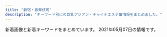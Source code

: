 ```yaml
---
title: "新宿・歌舞伎町"
description: "キーワード別にの巨乳アジアン・チャイナエステ嬢情報をまとめました。"
---
```


新着画像と新着キーワードをまとめています。
2021年05月07日の情報です。

<DmmAffiliateIns />
<KeywordTable
  shops={
    [
    {
        "station": "JR\u65b0\u5bbf\u99c5\u6771\u53e3",
        "url": "http://crystal-est.net/",
        "img_links": [
            "http://crystal-est.net/uploads/crystal/2017/02/ameba.jpg",
            "http://crystal-est.net/uploads/crystal/2017/03/treatment2.png",
            "http://crystal-est.net/uploads/crystal/2018/05/webwxgetmsgimg.jpeg",
            "http://crystal-est.net/uploads/crystal/2018/08/wechatimg51.jpeg",
            "http://ruby-es.com/uploads/rubyes/2017/02/img_info_05.png",
            "http://crystal-est.net/uploads/crystal/images/xing.png",
            "http://crystal-est.net/uploads/crystal/2018/07/wechatimg125.jpeg",
            "http://crystal-est.net/uploads/crystal/2017/03/icon_flower.png",
            "http://crystal-est.net/uploads/crystal/2017/04/web.png",
            "http://crystal-est.net/uploads/crystal/2017/03/subvisual_contact.png",
            "http://crystal-est.net/uploads/crystal/2020/12/img_6902.jpg",
            "http://crystal-est.net/uploads/crystal/2020/12/img_6830.jpg",
            "http://crystal-est.net/uploads/crystal/2017/02/wifi.jpg",
            "http://crystal-est.net/uploads/crystal/2017/03/subvisual_magazine1.png",
            "http://crystal-est.net/uploads/crystal/2017/03/subvisual_info.png",
            "http://crystal-est.net/uploads/crystal/images/subvisual_staff.png",
            "http://crystal-est.net/uploads/crystal/2017/03/subvisual_reserve.png",
            "http://crystal-est.net/uploads/crystal/2017/04/leftmovie.png",
            "http://crystal-est.net/uploads/crystal/2018/05/mayu1.jpeg",
            "http://crystal-est.net/uploads/crystal/2020/11/tel.jpg",
            "http://crystal-est.net/uploads/crystal/2017/03/bnr_side_032.png",
            "http://crystal-est.net/uploads/crystal/2017/04/bnr_side_01.png",
            "http://crystal-est.net/uploads/crystal/2017/03/ruby6.png",
            "http://crystal-est.net/uploads/crystal/2017/03/btn_top_02.png",
            "http://crystal-est.net/uploads/crystal/2017/03/subvisual_enquete1.png",
            "http://crystal-est.net/uploads/crystal/2018/07/wechatimg30.jpeg",
            "http://crystal-est.net/uploads/crystal/2017/03/bnr_side_042.png",
            "http://crystal-est.net/uploads/crystal/images/p01.png",
            "http://crystal-est.net/uploads/crystal/2017/03/btn_top_01.png",
            "http://ruby-es.com/uploads/rubyes/2017/02/img_info_03.png",
            "http://crystal-est.net/uploads/crystal/2017/04/line2.png",
            "http://crystal-est.net/uploads/crystal/2018/07/wechatimg26.jpeg",
            "http://crystal-est.net/uploads/crystal/images/no-photo.jpg",
            "http://ruby-es.com/uploads/rubyes/2017/02/img_info_01.png",
            "http://ruby-es.com/uploads/rubyes/2017/02/img_info_06.png",
            "http://crystal-est.net/uploads/crystal/2017/03/bnr_side_052.png",
            "http://crystal-est.net/uploads/crystal/images/icon_flower.png",
            "http://crystal-est.net/uploads/crystal/2017/03/subvisual_qa.png",
            "http://crystal-est.net/uploads/crystal/2017/03/subvisual_link.png",
            "http://ruby-es.com/uploads/rubyes/2017/02/img_info_04.png",
            "http://crystal-est.net/uploads/crystal/2017/03/bnr_side_credit1.png",
            "http://crystal-est.net/uploads/crystal/2018/08/wechatimg49.jpeg",
            "http://crystal-est.net/uploads/crystal/2017/03/btn_top_03.png",
            "http://crystal-est.net/uploads/crystal/2018/07/wechatimg31.jpeg",
            "http://ruby-es.com/uploads/rubyes/2017/02/img_info_02.png"
        ],
        "name": "\u30af\u30ea\u30b9\u30bf\u30eb",
        "keywords": {
            "C": 2
        }
    },
    {
        "station": "\u897f\u6b66\u65b0\u5bbf\u99c5\u5317\u53e3",
        "url": "http://www.yu-yu.work/",
        "name": "\u7652 \u3086\u3046",
        "img_links": [
            "http://www.yu-yu.work/images/4.jpg",
            "http://www.yu-yu.work/staff/naomi.jpg",
            "http://www.yu-yu.work/images/b2.jpg",
            "http://www.yu-yu.work/images/interior_t.jpg",
            "http://www.yu-yu.work/img/yuina1.jpg",
            "http://www.yu-yu.work/staff/misaki.jpg",
            "http://www.yu-yu.work/images/ac2.jpg",
            "http://www.yu-yu.work/staff/rin.jpg",
            "http://www.yu-yu.work/images/ac1.jpg",
            "http://www.yu-yu.work/images/3.jpg",
            "http://www.yu-yu.work/img/misaki1.jpg",
            "http://www.yu-yu.work/images/b1.jpg",
            "http://www.yu-yu.work/images/sys4.jpg",
            "http://www.yu-yu.work/images/int2.png",
            "http://www.yu-yu.work/images/news.jpg",
            "http://www.yu-yu.work/images/staff_t.jpg",
            "http://www.yu-yu.work/images/head.jpg",
            "http://www.yu-yu.work/images/info.jpg",
            "http://www.yu-yu.work/staff/yuina.jpg",
            "http://www.yu-yu.work/images/2.jpg",
            "http://www.yu-yu.work/images/int1.png",
            "http://www.yu-yu.work/images/sys1.jpg",
            "http://www.yu-yu.work/images/line.png",
            "http://www.yu-yu.work/images/5.jpg",
            "http://www.yu-yu.work/staff/haruka.jpg",
            "http://www.yu-yu.work/img/rin1.jpg",
            "http://www.yu-yu.work/img/haruka1.jpg",
            "http://www.yu-yu.work/images/sys2.jpg",
            "http://www.yu-yu.work/images/mobile.jpg",
            "http://www.yu-yu.work/images/1.jpg",
            "http://www.yu-yu.work/img/naomi1.jpg",
            "http://www.yu-yu.work/images/sys3.jpg"
        ],
        "keywords": {}
    },
    {
        "station": "\u897f\u6b66\u65b0\u5bbf\u99c5\u5317\u53e3",
        "url": "http://fairy.este88.com/",
        "keywords": {},
        "name": "fairy\u30d5\u30a7\u30a2\u30ea\u30fc",
        "img_links": [
            "http://fairy.este88.com/img/kaori1.jpg",
            "http://fairy.este88.com/images/mika1.jpg",
            "http://fairy.este88.com/images/ph1.jpg",
            "http://fairy.este88.com/images/r01.jpg",
            "http://fairy.este88.com/images/r04.jpg",
            "http://fairy.este88.com/images/r02.jpg",
            "http://fairy.este88.com/gals/koko1.jpg",
            "http://fairy.este88.com/images/kixyoko1.jpg",
            "http://fairy.este88.com/images/koyuki1.jpg",
            "http://fairy.este88.com/images/kaori1.jpg",
            "http://fairy.este88.com/gals/nnana1.jpg",
            "http://fairy.este88.com/images/momo1.jpg",
            "http://fairy.este88.com/img/kixyoko1.jpg",
            "http://fairy.este88.com/gals/risa1.jpg",
            "http://fairy.este88.com/img/momo1.jpg",
            "http://fairy.este88.com/img/koyuki1.jpg",
            "http://fairy.este88.com/img/mika1.jpg",
            "http://fairy.este88.com/gals/sayuri1.jpg"
        ]
    },
    {
        "name": "\u6c17\u697d",
        "img_links": [
            "http://yurali.oks.bz/images/s_new.png",
            "http://yurali.oks.bz/images/s4.jpg",
            "http://yurali.oks.bz/photos/sites/48/2020/09/2020090809341490.jpg",
            "http://yurali.oks.bz/images/line.jpg",
            "http://yurali.oks.bz/images/acc2.jpg",
            "http://yurali.oks.bz/images/room1.jpg",
            "http://yurali.oks.bz/images/room3.jpg",
            "http://yurali.oks.bz/images/room4.jpg",
            "http://yurali.oks.bz/images/mobile.jpg",
            "http://yurali.oks.bz/images/s2.jpg",
            "http://yurali.oks.bz/photos/sites/48/2021/03/2021033110254887.jpg",
            "http://yurali.oks.bz/images/content.jpg",
            "http://yurali.oks.bz/images/kanban.jpg",
            "http://yurali.oks.bz/images/acc1.jpg",
            "http://yurali.oks.bz/images/acc4.jpg",
            "http://yurali.oks.bz/images/room2.jpg",
            "http://yurali.oks.bz/images/top.jpg",
            "http://yurali.oks.bz/images/right.jpg",
            "http://yurali.oks.bz/images/acc3.jpg",
            "http://yurali.oks.bz/images/s1.jpg",
            "http://yurali.oks.bz/photos/sites/48/2021/03/2021033110254811.jpg",
            "http://yurali.oks.bz/photos/sites/48/2020/09/2020090809341126.jpg",
            "http://yurali.oks.bz/photos/sites/48/2020/09/2020090809340917.jpg",
            "http://yurali.oks.bz/images/s3.jpg",
            "http://yurali.oks.bz/photos/sites/48/2020/06/2020063002493351.jpg"
        ],
        "station": "JR\u65b0\u5bbf\u99c5\u897f\u53e3",
        "keywords": {
            "87": 14,
            "85": 14,
            "86": 14,
            "D": 28,
            "E": 14
        },
        "url": "http://yurali.oks.bz/"
    },
    {
        "station": "JR\u65b0\u5bbf\u99c5\u6771\u5357\u53e3",
        "url": "https://mens-esthe.xyz/",
        "img_links": [
            "https://mens-esthe.xyz/room/room-l2.jpg",
            "https://mens-esthe.xyz/images/qrcode.png",
            "https://mens-esthe.xyz/images/header3.png",
            "https://mens-esthe.xyz/icon/twitter.png",
            "https://mens-esthe.xyz/staff/yuuka-s1.jpg",
            "https://mens-esthe.xyz/staff/eri-s1.jpg",
            "https://mens-esthe.xyz/staff/eri-l2.jpg",
            "https://mens-esthe.xyz/images/main-sp.jpg",
            "https://mens-esthe.xyz/room/room-l6.jpg",
            "https://mens-esthe.xyz/staff/kana-s2.jpg",
            "https://mens-esthe.xyz/images/clear.png",
            "https://mens-esthe.xyz/room/room-l8.jpg",
            "https://mens-esthe.xyz/footer/footer-tel.png",
            "https://mens-esthe.xyz/staff/eri-s2.jpg",
            "https://mens-esthe.xyz/images/esthe4.jpg",
            "https://mens-esthe.xyz/icon/line.png",
            "https://mens-esthe.xyz/staff/yuuka-l2.jpg",
            "https://mens-esthe.xyz/footer/footer-staff.png",
            "https://mens-esthe.xyz/staff/yuuka-l1.jpg",
            "https://mens-esthe.xyz/icon/yelp.png",
            "https://mens-esthe.xyz/images/esthe1.jpg",
            "https://mens-esthe.xyz/images/main1.jpg",
            "https://mens-esthe.xyz/staff/kana-l1.jpg",
            "https://mens-esthe.xyz/room/room-l4.jpg",
            "https://mens-esthe.xyz/staff/kana-l2.jpg",
            "https://mens-esthe.xyz/staff/moe-l1.jpg",
            "https://mens-esthe.xyz/images/esthe3.jpg",
            "https://mens-esthe.xyz/staff/yuuka-s2.jpg",
            "https://mens-esthe.xyz/room/room-l3.jpg",
            "https://mens-esthe.xyz/footer/footer-line.png",
            "https://mens-esthe.xyz/room/room-l7.jpg",
            "https://mens-esthe.xyz/icon/facebook.png",
            "https://mens-esthe.xyz/room/room-l1.jpg",
            "https://mens-esthe.xyz/staff/kana-s1.jpg",
            "https://mens-esthe.xyz/images/esthe2.jpg",
            "https://mens-esthe.xyz/staff/moe-s1.jpg",
            "https://mens-esthe.xyz/room/room-l5.jpg",
            "https://mens-esthe.xyz/staff/eri-l1.jpg"
        ],
        "name": "\u30b8\u30e5\u30ea\u30a2\u30f3",
        "keywords": {
            "84": 5,
            "D": 10,
            "95": 5,
            "F": 5,
            "86": 10
        }
    },
    {
        "name": "sweet-\u30b9\u30a6\u30a3\u30fc\u30c8-",
        "url": "http://sweety-est.tokyo/",
        "station": "JR\u65b0\u5bbf\u99c5\u897f\u53e3",
        "img_links": [
            "http://sweety-est.tokyo/images/slider-img003.jpg",
            "http://sweety-est.tokyo/images/qr.jpg",
            "http://sweety-est.tokyo/images/r3.jpg",
            "http://sweety-est.tokyo/images/tit-sub3.jpg",
            "http://sweety-est.tokyo/link/menlog.jpg",
            "http://sweety-est.tokyo/images/cg011.jpg",
            "http://sweety-est.tokyo/images/kan1.jpg",
            "http://sweety-est.tokyo/images/a3.jpg",
            "http://sweety-est.tokyo/images/slider-img002.jpg",
            "http://sweety-est.tokyo/images/cg05.jpg",
            "http://sweety-est.tokyo/images/tit-sub6.jpg",
            "http://sweety-est.tokyo/images/m4.jpg",
            "http://sweety-est.tokyo/images/r5.jpg",
            "http://sweety-est.tokyo/images/cg06.jpg",
            "http://sweety-est.tokyo/images/cg03.jpg",
            "http://sweety-est.tokyo/images/r1.jpg",
            "http://sweety-est.tokyo/images/a6.jpg",
            "http://sweety-est.tokyo/images/cg02.jpg",
            "http://sweety-est.tokyo/images/pp.jpg",
            "http://sweety-est.tokyo/images/a2.jpg",
            "http://sweety-est.tokyo/images/b-tel.png",
            "http://sweety-est.tokyo/images/cg01.jpg",
            "http://sweety-est.tokyo/images/a4.jpg",
            "http://sweety-est.tokyo/images/a7.jpg",
            "http://sweety-est.tokyo/images/a8.jpg",
            "http://sweety-est.tokyo/images/r4.jpg",
            "http://sweety-est.tokyo/images/a5.jpg",
            "http://sweety-est.tokyo/images/a1.jpg",
            "http://sweety-est.tokyo/images/kan.jpg",
            "http://sweety-est.tokyo/images/tit-sub5.jpg",
            "http://sweety-est.tokyo/images/sys.jpg",
            "http://sweety-est.tokyo/images/m3.jpg",
            "http://sweety-est.tokyo/images/slider-img001.jpg",
            "http://sweety-est.tokyo/images/cg07.jpg",
            "http://sweety-est.tokyo/images/cg08.jpg",
            "http://sweety-est.tokyo/images/r2.jpg",
            "http://sweety-est.tokyo/images/cg04.jpg",
            "http://sweety-est.tokyo/images/tit-sub1.jpg",
            "http://sweety-est.tokyo/images/b-online.png",
            "http://sweety-est.tokyo/images/m2.jpg",
            "http://sweety-est.tokyo/images/tit-sub2.jpg",
            "http://sweety-est.tokyo/images/r6.jpg",
            "http://sweety-est.tokyo/images/tit-sub4.jpg",
            "http://sweety-est.tokyo/images/m1.jpg"
        ],
        "keywords": {
            "87": 2,
            "86": 14,
            "E": 8,
            "D": 4
        }
    },
    {
        "img_links": [
            "http://fairy-girl.work/images/9.jpg",
            "http://fairy-girl.work/images/sys1.jpg",
            "http://fairy-girl.work/staff/hitomi.jpg",
            "http://fairy-girl.work/staff/rika.jpg",
            "http://fairy-girl.work/staff/yuki.jpg",
            "http://fairy-girl.work/images/8.jpg",
            "http://fairy-girl.work/images/6.jpg",
            "http://fairy-girl.work/staff/rina.jpg",
            "http://fairy-girl.work/img/rina1.jpg",
            "http://fairy-girl.work/images/ac1.jpg",
            "http://fairy-girl.work/images/int2.jpg",
            "http://fairy-girl.work/img/rara1.jpg",
            "http://fairy-girl.work/img/eri1.jpg",
            "http://fairy-girl.work/img/yuki1.jpg",
            "http://fairy-girl.work/images/sys2.jpg",
            "http://fairy-girl.work/images/10.jpg",
            "http://fairy-girl.work/images/7.jpg",
            "http://fairy-girl.work/staff/kiki.jpg",
            "http://fairy-girl.work/images/int1.jpg",
            "http://fairy-girl.work/images/1.jpg",
            "http://fairy-girl.work/images/staff_t.jpg",
            "http://fairy-girl.work/images/tr.jpg",
            "http://fairy-girl.work/images/3.jpg",
            "http://fairy-girl.work/img/eri2.jpg",
            "http://fairy-girl.work/images/mobile.jpg",
            "http://fairy-girl.work/staff/mari.jpg",
            "http://fairy-girl.work/images/sys5.jpg",
            "http://fairy-girl.work/images/interior_t.jpg",
            "http://fairy-girl.work/images/11.jpg",
            "http://fairy-girl.work/images/bana0404_4.png",
            "http://fairy-girl.work/img/hitomi1.jpg",
            "http://fairy-girl.work/img/kiki1.jpg",
            "http://fairy-girl.work/images/12.jpg",
            "http://fairy-girl.work/img/misa1.jpg",
            "http://fairy-girl.work/img/rika1.jpg",
            "http://fairy-girl.work/img/kiki2.jpg",
            "http://fairy-girl.work/images/ac2.jpg",
            "http://fairy-girl.work/images/sys3.jpg",
            "http://fairy-girl.work/images/2.jpg",
            "http://fairy-girl.work/img/yuyu1.jpg",
            "http://fairy-girl.work/staff/eri.jpg",
            "http://fairy-girl.work/img/kana1.jpg",
            "http://fairy-girl.work/images/news.jpg",
            "http://fairy-girl.work/staff/yuyu.jpg",
            "http://fairy-girl.work/staff/misa.jpg",
            "http://fairy-girl.work/staff/kana.jpg",
            "http://fairy-girl.work/images/line.png",
            "http://fairy-girl.work/images/sys4.jpg",
            "http://fairy-girl.work/img/mari1.jpg",
            "http://fairy-girl.work/staff/rara.jpg",
            "http://fairy-girl.work/images/5.jpg"
        ],
        "url": "http://fairy-girl.work/",
        "keywords": {},
        "name": "Fairy Girl",
        "station": "JR\u65b0\u5bbf\u99c5\u897f\u53e3"
    },
    {
        "url": "http://clear-es.net/",
        "station": "\u897f\u6b66\u65b0\u5bbf\u99c5\u5317\u53e3",
        "keywords": {
            "90": 1,
            "F": 1,
            "86": 3,
            "89": 1,
            "C": 2,
            "88": 4,
            "D": 8,
            "87": 2
        },
        "img_links": [
            "http://clear-es.net/uploads/cec0ed392fe00d8e3ff867c0625809e6.jpg",
            "http://clear-es.net/images/index_05.jpg",
            "http://clear-es.net/images/index_26.jpg",
            "http://clear-es.net/images/index_18.jpg",
            "http://clear-es.net/images/index_04.jpg",
            "http://clear-es.net/yamituki-n/uploads/images/emi3.jpg",
            "http://clear-es.net/images/index_10.jpg",
            "http://clear-es.net/images/index_13.jpg",
            "http://clear-es.net/images/index_09.jpg",
            "http://clear-es.net/yamituki-n/uploads/images/rena02.jpg",
            "http://clear-es.net/images/index_23.jpg",
            "http://clear-es.net/yamituki-n/uploads/images/juri01s.jpg",
            "http://clear-es.net/yamituki-n/uploads/images/mmexport1576417470781.jpg",
            "http://clear-es.net/images/index_19.jpg",
            "http://clear-es.net/images/gallery_11.jpg",
            "http://clear-es.net/images/service_11.jpg",
            "http://clear-es.net/uploads/97eb17743f96fd7f0551aab0bedd5e6f.jpg",
            "http://clear-es.net/images/index_01.jpg",
            "http://clear-es.net/my_work/images/pic1.png",
            "http://clear-es.net/images/index_14.jpg",
            "http://clear-es.net/uploads/f73e8f67358edf8e94cf35d345a7af08.jpg",
            "http://clear-es.net/images/index_12.jpg",
            "http://clear-es.net/uploads/c8a6186524d872100cc89c100d1f3728.jpg",
            "http://clear-es.net/images/index_24.jpg",
            "http://clear-es.net/images/index_15.jpg",
            "http://clear-es.net/images/index_08.jpg",
            "http://clear-es.net/images/koko_1.jpg",
            "http://clear-es.net/images/index_21.jpg",
            "http://clear-es.net/uploads/2aa97908694153fb149943f0b8445352.jpg",
            "http://clear-es.net/images/index_28.jpg",
            "http://clear-es.net/images/girls_13.jpg",
            "http://clear-es.net/yamituki-n/uploads/images/rika55ss.jpg",
            "http://clear-es.net/images/index_28_01.jpg",
            "http://clear-es.net/uploads/c1f6d0346f5cb109ac62c21a58c7deff.jpg",
            "http://clear-es.net/yamituki-n/uploads/images/satomi2.jpg",
            "http://clear-es.net/images/index_17.jpg",
            "http://clear-es.net/yamituki-n/uploads/images/satomi21.jpg",
            "http://clear-es.net/uploads/10299154955d10c3b815a5638a35a934.jpg",
            "http://clear-es.net/images/index_02.jpg",
            "http://clear-es.net/yamituki-n/uploads/images/rena01.jpg",
            "http://clear-es.net/uploads/0141717ce8be90c90f41c0c8eb5c92fe.jpg",
            "http://clear-es.net/uploads/09bdd5637edec4bfa3d47a7e9874640b.jpg",
            "http://clear-es.net/images/index_25.jpg",
            "http://clear-es.net/images/index_03.jpg",
            "http://clear-es.net/uploads/22c8968348a9acc2dfc9ab0aecb09c27.jpg",
            "http://clear-es.net/images/index_11.jpg",
            "http://clear-es.net/yamituki-n/uploads/images/yui01.jpg",
            "http://clear-es.net/images/girls_11.jpg",
            "http://clear-es.net/yamituki-n/uploads/images/mika03s.jpg",
            "http://clear-es.net/images/index_20.jpg",
            "http://clear-es.net/uploads/f426bd85a8f6a9eac87e55b2d44c4bd5.jpg",
            "http://clear-es.net/images/index_06.jpg",
            "http://clear-es.net/images/index_07.jpg",
            "http://clear-es.net/images/index_27.jpg",
            "http://clear-es.net/images/girls_03.jpg",
            "http://clear-es.net/uploads/a62d7f24a5b9a4fd5aeef678eb24ef4b.jpg"
        ],
        "name": "CLEAR-\u30af\u30ea\u30a2-"
    },
    {
        "station": "JR\u65b0\u5bbf\u99c5",
        "name": "\u65b0\u5bbf\u6975\u4e0a\u30e1\u30f3\u30ba\u30a8\u30b9\u30c6",
        "keywords": {},
        "img_links": [],
        "url": "https://gokujo.iest.info/"
    },
    {
        "url": "http://in-esthe.com/relair/",
        "keywords": {
            "C": 8
        },
        "img_links": [
            "http://in-esthe.com/relair/img/english-t1.png",
            "http://in-esthe.com/relair/img/english-t5.png",
            "http://in-esthe.com/relair/img/newstback.png",
            "http://in-esthe.com/relair/img/s-1.jpg",
            "http://in-esthe.com/relair/img/english-t6.png",
            "http://in-esthe.com/relair/img/fla1.png",
            "http://in-esthe.com/relair/img/t-3.png",
            "http://in-esthe.com/relair/img/card-english.png",
            "http://in-esthe.com/relair/img/t-2.png",
            "http://in-esthe.com/relair/img/kanban4.jpg",
            "http://in-esthe.com/relair/img/english-t2.png",
            "http://in-esthe.com/relair/img/english-t4.png",
            "http://in-esthe.com/relair/img/fla.png",
            "http://in-esthe.com/relair/img/head.png",
            "http://in-esthe.com/relair/img/p-8.jpg",
            "http://in-esthe.com/relair/img/p-3-1.jpg",
            "http://in-esthe.com/relair/img/twitter.png",
            "http://in-esthe.com/relair/img/tel.png",
            "http://in-esthe.com/relair/img/p-9.jpg",
            "http://in-esthe.com/relair/img/botton.png",
            "http://in-esthe.com/relair/img/t-1.png",
            "http://in-esthe.com/relair/img/p-7.jpg",
            "http://in-esthe.com/relair/img/p-1-1.jpg",
            "http://in-esthe.com/relair/img/p-2.jpg",
            "http://in-esthe.com/relair/img/p-1.jpg",
            "http://in-esthe.com/relair/img/re.png",
            "http://in-esthe.com/relair/img/p-0.jpg",
            "http://in-esthe.com/relair/img/fla2.png",
            "http://in-esthe.com/relair/img/p-3.jpg",
            "http://in-esthe.com/relair/img/english-t3.png"
        ],
        "station": "\u65b0\u5bbf\u897f\u53e3\u99c5D5\u51fa\u53e3",
        "name": "RELAIR \uff5e\u30ea\u30ec\u30a2\uff5e"
    },
    {
        "url": "http://ciretva.xyz/",
        "keywords": {
            "86": 2,
            "D": 3
        },
        "name": "\u4f73\u7e01 \uff5e\u304b\u3048\u3093\uff5e",
        "station": "\u897f\u6b66\u65b0\u5bbf\u99c5\u5317\u53e3",
        "img_links": [
            "http://ciretva.xyz/uploads/201021/1-201021155932238.jpg",
            "http://ciretva.xyz/uploads/201021/1-201021155T02L.jpg",
            "http://ciretva.xyz/picture/s_staff.png",
            "http://ciretva.xyz/picture/room4.jpg",
            "http://ciretva.xyz/uploads/201021/1-201021155925315.jpg",
            "http://ciretva.xyz/picture/pick.jpg",
            "http://ciretva.xyz/picture/face_bj1.png",
            "http://ciretva.xyz/uploads/210329/1-2103291H049191.jpg",
            "http://ciretva.xyz/picture/room3.jpg",
            "http://ciretva.xyz/uploads/210329/1-2103291H0421R.jpg",
            "http://ciretva.xyz/picture/news.jpg",
            "http://ciretva.xyz/picture/room2.jpg",
            "http://ciretva.xyz/uploads/201021/1-201021155T9631.jpg",
            "http://ciretva.xyz/picture/top.jpg",
            "http://ciretva.xyz/picture/room1.jpg",
            "http://ciretva.xyz/picture/face.jpg"
        ]
    },
    {
        "url": "https://www.hagoromo.tokyo/",
        "img_links": [
            "https://static.wixstatic.com/media/1f1430_e11d2a49cf1a4130a10a3e09053a46fc~mv2.png",
            "https://static.wixstatic.com/media/1f1430_c572ee153c0c46e096e6301fe82e2f11~mv2.jpg",
            "https://static.wixstatic.com/media/1f1430_f16ba939f42f47d688a43ba736f9d100~mv2.jpg",
            "https://static.wixstatic.com/media/1f1430_5b6db55133674387b978465361d1f5af~mv2.jpg",
            "https://static.wixstatic.com/media/1f1430_7ff5719c25b243d18c7fb6db890677f9~mv2.jpg",
            "https://static.wixstatic.com/media/1f1430_4b2c5243bdbe40858057386a16dce231~mv2.png",
            "https://static.wixstatic.com/media/1f1430_e5113a1a86b8410db0438745823a2d2c~mv2.png",
            "https://static.wixstatic.com/media/1f1430_2511e8409a39492bab1eeffd58a5eb1f~mv2.jpg",
            "https://static.wixstatic.com/media/1f1430_c48456140f404f1eb9a47dfd01d1d032~mv2.jpg",
            "https://static.wixstatic.com/media/1f1430_0ea86bd4429f44fa96f0a1277a1c2d6e~mv2.jpg",
            "https://static.wixstatic.com/media/1f1430_d824a82ebc40424facf31978d80b293b~mv2.png",
            "https://static.wixstatic.com/media/1f1430_890ca68d29e04e7a8c96e4198a653ed3~mv2.jpg",
            "https://static.wixstatic.com/media/1f1430_c12fa837f18643e8a167f283f823ecd9~mv2.jpg",
            "https://static.wixstatic.com/media/1f1430_f4c9cbbcc36c44f1a8be8eb3138b0b46~mv2.jpg",
            "https://static.wixstatic.com/media/1f1430_b6622178bf9c45a68912520b4b2de175~mv2.png",
            "https://static.wixstatic.com/media/1f1430_27c850c6656448c68b705e2a69f8d3e0~mv2.png",
            "https://static.wixstatic.com/media/1f1430_d26df1a13af049c9a7afeac5e58c5323~mv2.jpg",
            "https://static.wixstatic.com/media/1f1430_04f93cdec45f4c4e8d0fa69dc26b3e38~mv2.jpg",
            "https://static.wixstatic.com/media/1f1430_4ef445c14af547ffb085a4c73252e22c~mv2.jpg",
            "https://static.wixstatic.com/media/1f1430_184f66b9eb914c26b47be78d54152284~mv2.jpg",
            "https://static.wixstatic.com/media/1f1430_704c1cfac22b4288a4aaa588c496ab40~mv2.jpg",
            "https://static.wixstatic.com/media/1f1430_8e7ae52f03b14e31be6ff7b1038f2896~mv2.jpg",
            "https://static.wixstatic.com/media/1f1430_d0a7ae614e0b423886aa6d1beca9a87a~mv2.jpg"
        ],
        "keywords": {},
        "station": "JR\u65b0\u5bbf\u99c5\u6771\u53e3\u30fb\u6b4c\u821e\u4f0e\u753a",
        "name": "\u7fbd\u8863\uff5e\u306f\u3054\u308d\u3082\uff5e"
    },
    {
        "station": "JR\u65b0\u5bbf\u99c5\u6771\u53e3",
        "keywords": {
            "F": 1
        },
        "name": "\u5915\u9727 \u3086\u3046\u304e\u308a",
        "url": "https://shinjuku-mensesthe.com/",
        "img_links": [
            "https://shinjuku-mensesthe.com/room/room-l2.jpg",
            "https://shinjuku-mensesthe.com/staff/hana-l1.jpg",
            "https://shinjuku-mensesthe.com/massage/2020/10/05/yuki-s1.jpg",
            "https://shinjuku-mensesthe.com/staff/shiori-s1.jpg",
            "https://shinjuku-mensesthe.com/images/footer-r.png",
            "https://shinjuku-mensesthe.com/menu/home.png",
            "https://shinjuku-mensesthe.com/button/home.png",
            "https://shinjuku-mensesthe.com/images/top1.jpg",
            "https://shinjuku-mensesthe.com/staff/seira-l1.jpg",
            "https://shinjuku-mensesthe.com/icon/facebook.png",
            "https://shinjuku-mensesthe.com/staff/yuki-l1.jpg",
            "https://shinjuku-mensesthe.com/images/main-top.jpg",
            "https://scdn.line-apps.com/n/line_add_friends/btn/ja.png",
            "https://shinjuku-mensesthe.com/images/main-small.jpg",
            "https://shinjuku-mensesthe.com/massage/2020/08/16/riri-s1.jpg",
            "https://shinjuku-mensesthe.com/staff/kana-s1.jpg",
            "https://shinjuku-mensesthe.com/menu/info.png",
            "https://shinjuku-mensesthe.com/images/camp.png",
            "https://shinjuku-mensesthe.com/2020/01/23/sakura-s1.jpg",
            "https://shinjuku-mensesthe.com/2020/01/23/miki-s1.jpg",
            "https://shinjuku-mensesthe.com/massage/2020/10/21/risa-s1.jpg",
            "https://shinjuku-mensesthe.com/massage/2021/03/27/blog.jpg",
            "https://shinjuku-mensesthe.com/images/header3.png",
            "https://shinjuku-mensesthe.com/images/main-sp.jpg",
            "https://shinjuku-mensesthe.com/2019/12/15/sayuri-s2.jpg",
            "https://shinjuku-mensesthe.com/staff/seira-s1.jpg",
            "https://shinjuku-mensesthe.com/icon/twitter.png",
            "https://shinjuku-mensesthe.com/images/flower.png",
            "https://shinjuku-mensesthe.com/staff/yuki-s1.jpg",
            "https://shinjuku-mensesthe.com/room/room-l1.jpg",
            "https://shinjuku-mensesthe.com/icon/line.png",
            "https://shinjuku-mensesthe.com/staff/arisa-s1.jpg",
            "https://shinjuku-mensesthe.com/massage/2020/07/31/covit19.jpg",
            "https://shinjuku-mensesthe.com/images/qrcode.png",
            "https://shinjuku-mensesthe.com/room/room-l3.jpg",
            "https://shinjuku-mensesthe.com/room/room-l4.jpg",
            "https://shinjuku-mensesthe.com/staff/hana-s1.jpg",
            "https://shinjuku-mensesthe.com/link/mens-esthe.png",
            "https://shinjuku-mensesthe.com/images/footer-l.png",
            "https://shinjuku-mensesthe.com/button/staff.png",
            "https://shinjuku-mensesthe.com/menu/staff.png",
            "https://shinjuku-mensesthe.com/icon/yelp.png",
            "https://shinjuku-mensesthe.com/staff/arisa-l1.jpg",
            "https://shinjuku-mensesthe.com/massage/2020/09/14/hana-s1.jpg",
            "https://shinjuku-mensesthe.com/menu/blog.png",
            "https://shinjuku-mensesthe.com/massage/2020/07/31/ai-s2.jpg",
            "https://shinjuku-mensesthe.com/images/top3.jpg",
            "https://shinjuku-mensesthe.com/button/blog.png",
            "https://shinjuku-mensesthe.com/staff/kana-l1.jpg",
            "https://shinjuku-mensesthe.com/images/clear.png",
            "https://shinjuku-mensesthe.com/images/top2.jpg"
        ]
    },
    {
        "keywords": {
            "C": 8
        },
        "name": "KOYUKI",
        "img_links": [
            "http://hi-msg.com/koyuki/img/tit.png",
            "http://hi-msg.com/koyuki/img/p-9.jpg",
            "http://hi-msg.com/koyuki/img/kanban4s.jpg",
            "http://hi-msg.com/koyuki/img/botton.png",
            "http://hi-msg.com/koyuki/img/tel.png",
            "http://hi-msg.com/koyuki/img/p-11.jpg",
            "http://hi-msg.com/koyuki/img/p-4.jpg",
            "http://hi-msg.com/koyuki/img/p-7.jpg",
            "http://hi-msg.com/koyuki/img/english-t4.png",
            "http://hi-msg.com/koyuki/img/card.png",
            "http://hi-msg.com/koyuki/img/card-english.png",
            "http://hi-msg.com/koyuki/img/p-2.jpg",
            "http://hi-msg.com/koyuki/img/p-2-1.jpg",
            "http://hi-msg.com/koyuki/img/re.png",
            "http://hi-msg.com/koyuki/img/p-4-1.jpg",
            "http://hi-msg.com/koyuki/img/english-t6.png",
            "http://hi-msg.com/koyuki/img/p-10.jpg",
            "http://hi-msg.com/koyuki/img/english-t1.png",
            "http://hi-msg.com/koyuki/img/english-t5.png",
            "http://hi-msg.com/koyuki/img/english-t2.png",
            "http://hi-msg.com/koyuki/img/p-5.jpg",
            "http://hi-msg.com/koyuki/img/head.png",
            "http://hi-msg.com/koyuki/img/p-6.jpg",
            "http://hi-msg.com/koyuki/img/kanban4.jpg",
            "http://hi-msg.com/koyuki/img/p-7-1.jpg",
            "http://hi-msg.com/koyuki/img/p-8.jpg",
            "http://hi-msg.com/koyuki/img/t-1.png",
            "http://hi-msg.com/koyuki/img/p-6-1.jpg",
            "http://hi-msg.com/koyuki/img/p-0.jpg",
            "http://hi-msg.com/koyuki/img/p-3-1.jpg",
            "http://hi-msg.com/koyuki/img/p-1.jpg",
            "http://hi-msg.com/koyuki/img/t-2.png",
            "http://hi-msg.com/koyuki/img/newstback.png",
            "http://hi-msg.com/koyuki/img/t-3.png",
            "http://hi-msg.com/koyuki/img/p-8-1.jpg",
            "http://hi-msg.com/koyuki/img/p-3.jpg",
            "http://hi-msg.com/koyuki/img/english-t3.png"
        ],
        "station": "JR\u65b0\u5bbf\u99c5\u6771\u53e3",
        "url": "http://hi-msg.com/koyuki/"
    },
    {
        "keywords": {
            "C": 18
        },
        "img_links": [
            "http://aes-aroma.com/pic/head.png",
            "http://aes-aroma.com/img/ttl_tnew.png",
            "http://aes-aroma.com/img/ttl_pickup.png",
            "http://aes-aroma.com/staff/megumi/01.jpg",
            "http://aes-aroma.com/img/ttl_staff.png",
            "http://aes-aroma.com/staff/yoko/02.jpg",
            "http://aes-aroma.com/staff/miki/01.jpg",
            "http://aes-aroma.com/staff/yuri/01.jpg",
            "http://aes-aroma.com/staff/mimi/01.jpg",
            "http://aes-aroma.com/staff/yoko/01.jpg",
            "http://aes-aroma.com/staff/koko/01.jpg",
            "http://aes-aroma.com/img/ttl_rec.png",
            "http://aes-aroma.com/staff/ai/01.jpg",
            "http://aes-aroma.com/staff/kaori/01.jpg",
            "http://aes-aroma.com/i/files/homeimg.jpg",
            "http://aes-aroma.com/staff/nana/01.jpg",
            "http://aes-aroma.com/img/ttl_mobile.png"
        ],
        "url": "http://aes-aroma.com/",
        "station": "JR\u65b0\u5bbf\u99c5\u5357\u53e3",
        "name": "\u7652\u3057\u306e\u5bbf"
    },
    {
        "url": "http://www.night.ne.jp/tokyo/gyoen/",
        "name": "\u5fa1\u82d1 -\u304e\u3087\u3048\u3093-",
        "img_links": [
            "http://www.night.ne.jp/nightnet/img/1.jpg",
            "http://www.night.ne.jp/tokyo/gyoen/img/index.jpg",
            "http://www.night.ne.jp/tokyo/gyoen/img/view_1.jpg",
            "http://www.night.ne.jp/nightnet/img/9.jpg",
            "http://www.night.ne.jp/tokyo/gyoen/img/view_4.jpg",
            "http://www.night.ne.jp/nightnet/img/14.jpg",
            "http://www.night.ne.jp/nightnet/img/5.jpg",
            "http://www.night.ne.jp/_format/W/img/whats_view.jpg",
            "http://www.night.ne.jp/tokyo/gyoen/img/qr_code.jpg",
            "http://www.night.ne.jp/_format/W/img/index_enter_1.jpg",
            "http://www.night.ne.jp/tokyo/gyoen/img/skill_3.jpg",
            "http://www.night.ne.jp/tokyo/gyoen/img/index_skill.jpg",
            "http://www.night.ne.jp/nightnet/img/7.jpg",
            "http://www.night.ne.jp/_format/W/img/whats_skill.jpg",
            "http://www.night.ne.jp/tokyo/gyoen/img/view_3.jpg",
            "http://www.night.ne.jp/nightnet/img/8.jpg",
            "http://www.night.ne.jp/nightnet/img/4.jpg",
            "http://www.night.ne.jp/tokyo/gyoen/img/skill_1.jpg",
            "http://www.night.ne.jp/nightnet/img/13.jpg",
            "http://www.night.ne.jp/nightnet/img/17.jpg",
            "http://www.night.ne.jp/nightnet/img/2.jpg",
            "http://www.night.ne.jp/nightnet/img/11.jpg",
            "http://www.night.ne.jp/nightnet/img/16.jpg",
            "http://www.night.ne.jp/nightnet/img/12a.jpg",
            "http://www.night.ne.jp/tokyo/gyoen/img/skill_2.jpg",
            "http://www.night.ne.jp/nightnet/img/6.jpg",
            "http://www.night.ne.jp/tokyo/gyoen/img/index_view.jpg",
            "http://www.night.ne.jp/nightnet/img/15.jpg",
            "http://www.night.ne.jp/nightnet/img/10.jpg",
            "http://www.night.ne.jp/nightnet/img/3.jpg",
            "http://www.night.ne.jp/_format/W/img/whats_news.jpg",
            "http://www.night.ne.jp/tokyo/gyoen/img/index_top.jpg",
            "http://www.night.ne.jp/tokyo/gyoen/img/view_2.jpg"
        ],
        "keywords": {},
        "station": "\u65b0\u5bbf\u5fa1\u82d1\u524d\u99c53\u756a\u51fa\u53e3"
    },
    {
        "url": "http://relaxia.work/",
        "keywords": {},
        "img_links": [
            "http://relaxia.work/images/link_nav04.jpg",
            "http://relaxia.work/images/link_nav06.jpg",
            "http://relaxia.work/images/link_nav01.jpg",
            "http://relaxia.work/images/note.jpg",
            "http://relaxia.work/img/haru1.jpg",
            "http://relaxia.work/images/info2.jpg",
            "http://relaxia.work/images/side_mobile.jpg",
            "http://relaxia.work/images/link_nav02.jpg",
            "http://relaxia.work/images/side_link.jpg",
            "http://relaxia.work/img/sizuka1.jpg",
            "http://relaxia.work/images/top.png",
            "http://relaxia.work/img/yuki1.jpg",
            "http://relaxia.work/images/side_tel.jpg",
            "http://relaxia.work/images/sp_top.jpg",
            "http://relaxia.work/images/info1.jpg",
            "http://relaxia.work/images/info3.jpg",
            "http://relaxia.work/images/ico01.png",
            "http://relaxia.work/images/link_nav03.jpg",
            "http://relaxia.work/images/link_nav05.jpg",
            "http://relaxia.work/images/top_slider01.jpg"
        ],
        "name": "\u30ea\u30e9\u30af\u30b7\u30a2\u30fc",
        "station": "JR\u65b0\u5bbf\u99c5\u6771\u53e3"
    },
    {
        "name": "\u30d4\u30e5\u30a2\u30ea\u30be\u30fc\u30c8II",
        "keywords": {},
        "img_links": [],
        "url": "http://pure-resort.tyo.cm/",
        "station": "JR\u65b0\u5bbf\u99c5\u6771\u53e3"
    },
    {
        "name": "\u697d\u697d-\u30e9\u30af\u30e9\u30af-",
        "img_links": [
            "http://sakura-relax.net/images/cg04.jpg",
            "http://sakura-relax.net/images/cg07.jpg",
            "http://sakura-relax.net/images/top-img02.png",
            "http://sakura-relax.net/images/qrc.png",
            "http://sakura-relax.net/images/cg06.jpg",
            "http://sakura-relax.net/images/tel.png",
            "http://sakura-relax.net/images/cg03.jpg",
            "http://sakura-relax.net/link/menlog.jpg",
            "http://sakura-relax.net/images/kan.jpg",
            "http://sakura-relax.net/images/top-img01.png"
        ],
        "keywords": {
            "C": 8,
            "85": 4,
            "87": 8,
            "86": 4,
            "E": 8
        },
        "station": "\u65b0\u5bbf\u4e09\u4e01\u76ee\u99c5E1\u51fa\u53e3",
        "url": "http://sakura-relax.net/"
    },
    {
        "name": "\u30c6\u30bb\u30e9-Tethera-",
        "keywords": {
            "D": 20,
            "E": 10
        },
        "img_links": [
            "http://aroma-massage.red/images/sta1.jpg",
            "http://aroma-massage.red/images/card.jpg",
            "http://aroma-massage.red/images/nft.jpg",
            "http://aroma-massage.red/images/sta5.jpg",
            "http://aroma-massage.red/images/option.jpg",
            "http://aroma-massage.red/images/sta3.jpg",
            "http://aroma-massage.red/images/qr.jpg",
            "http://aroma-massage.red/images/creditcard.jpg",
            "http://aroma-massage.red/images/acb.jpg",
            "http://aroma-massage.red/images/kan.jpg",
            "http://aroma-massage.red/images/cg6.jpg",
            "http://aroma-massage.red/images/fbt.jpg",
            "http://aroma-massage.red/images/toph.png",
            "http://aroma-massage.red/images/cg2.jpg",
            "http://aroma-massage.red/images/sta4.jpg",
            "http://aroma-massage.red/images/cg1.jpg",
            "http://aroma-massage.red/images/cg3.jpg",
            "http://aroma-massage.red/images/int.jpg",
            "http://aroma-massage.red/images/fbb.jpg",
            "http://aroma-massage.red/images/stal.jpg",
            "http://aroma-massage.red/images/sta6.jpg",
            "http://aroma-massage.red/images/tm.png",
            "http://aroma-massage.red/images/sysl.jpg",
            "http://aroma-massage.red/images/cg5.jpg",
            "http://aroma-massage.red/images/cg4.jpg",
            "http://aroma-massage.red/images/sta2.jpg"
        ],
        "station": "JR\u65b0\u5bbf\u99c5\u6771\u53e3",
        "url": "http://aroma-massage.red/"
    }
]
}
/>
<DmmAffiliateScript />
